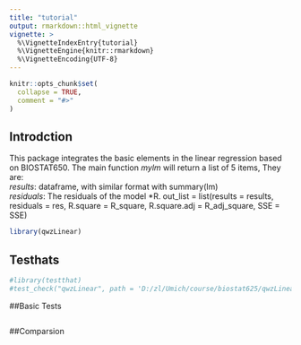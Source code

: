 ```yaml
---
title: "tutorial"
output: rmarkdown::html_vignette
vignette: >
  %\VignetteIndexEntry{tutorial}
  %\VignetteEngine{knitr::rmarkdown}
  %\VignetteEncoding{UTF-8}
---
```


```r
knitr::opts_chunk$set(
  collapse = TRUE,
  comment = "#>"
)
```
## Introdction  
This package integrates the basic elements in the linear regression based on BIOSTAT650. The main function *mylm* will return a list of 5 items, They are:  
*results*: dataframe, with similar format with summary(lm)  
*residuals*: The residuals of the model
*R.
  out_list =  list(results = results, residuals = res, R.square = R_square,
                   R.square.adj = R_adj_square, SSE = SSE)

```r
library(qwzLinear)

```
## Testhats
```r
#library(testthat)
#test_check("qwzLinear", path = 'D:/zl/Umich/course/biostat625/qwzLinear/tests/')
```

##Basic Tests
```r
```

##Comparsion
```r
```
